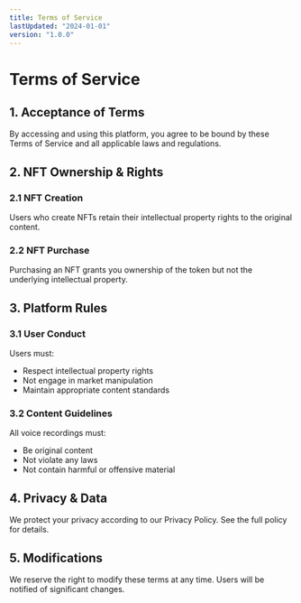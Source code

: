 ```yaml
---
title: Terms of Service
lastUpdated: "2024-01-01"
version: "1.0.0"
---
```


# Terms of Service

## 1. Acceptance of Terms

By accessing and using this platform, you agree to be bound by these Terms of Service and all applicable laws and regulations.

## 2. NFT Ownership & Rights

### 2.1 NFT Creation
Users who create NFTs retain their intellectual property rights to the original content.

### 2.2 NFT Purchase
Purchasing an NFT grants you ownership of the token but not the underlying intellectual property.

## 3. Platform Rules

### 3.1 User Conduct
Users must:
- Respect intellectual property rights
- Not engage in market manipulation
- Maintain appropriate content standards

### 3.2 Content Guidelines
All voice recordings must:
- Be original content
- Not violate any laws
- Not contain harmful or offensive material

## 4. Privacy & Data

We protect your privacy according to our Privacy Policy. See the full policy for details.

## 5. Modifications

We reserve the right to modify these terms at any time. Users will be notified of significant changes.